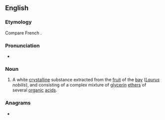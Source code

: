 {{also|Laurin|Lauřin}}
==English==

===Etymology===
Compare French {{m|fr|laurine}}.

===Pronunciation===
* {{IPA|/ˈlɔːɹɪn/|lang=en}}

===Noun===
{{head|en|noun}}

# {{lb|en|chemistry}} A white [[crystalline]] substance extracted from the [[fruit]] of the [[bay]] (''[[Laurus]] nobilis''), and consisting of a complex mixture of [[glycerin]] [[ethers]] of several [[organic]] [[acid]]s.

===Anagrams===
* {{anagrams|en|a=ailnru|Lurian|unrail|urinal}}